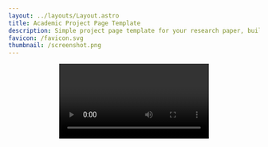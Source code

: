 ```yaml
---
layout: ../layouts/Layout.astro
title: Academic Project Page Template
description: Simple project page template for your research paper, built with Astro and Tailwind CSS
favicon: /favicon.svg
thumbnail: /screenshot.png
---
```







<Header
  title="AffinityLM : Binding-Site Informed Multitask Language Model for Drug-Target Affinity Prediction"
  authors={[
    {
      name: "Tyler Rose",
      url: "https://bindwell.org",
      institution: "Bindwell",
      notes: ["*"],
    },
    {
      name: "Charlotte Zhou",
      url: "https://bindwell.org",
      institution: "Bindwell",
      notes: ["*"],
    },
    {
      name: "Nicolò Monti",
      url: "https://bindwell.org",
      institution: "Bindwell",
      notes: ["*"],
    },
    {
      name: "Navvye Anand",
      url: "https://bindwell.org",
      institution: "Bindwell",
      notes: ["*"],
    },
  ]}
  conference="IEEE International Conference on Bioinformatics and Biomedicine (BIBM)"
  notes={[
    {
      symbol: "*",
      text: "All authors contributed equally to this work",
    },
  ]}
  links={[
    {
      name: "Paper",
      url: "https://www.biorxiv.org/content/10.1101/2024.02.08.575577v1",
      icon: "fa-solid:file-pdf",
    },
    {
      name: "Code",
      url: "https://github.com/Bindwell/AffinityLM-V0",
      icon: "mdi:github",
    },
    {
      name: "Demo",
      url: "https://bindwell-website-final.vercel.app/create-project",
      icon: "academicons:arxiv",
    },
  ]}
/>

<Video source={outside} />

## Abstract

Drug-target affinity (DTA) prediction is crucial for drug discovery and repurposing. Current DTA prediction models are trained on datasets biased towards abundance of unique molecules relative to target proteins. Such models excel at molecule screening but struggle with inverse drug screening and generalization to novel targets. This data bias limitation hinders drug repurposing efforts and the development of truly general solutions capable of understanding interactions between any given drug and target. To address these challenges, we present AffinityLM, a multitask transformer model that creates comprehensive joint-feature representations of drug-target compounds. Our approach leverages both molecule-biased binding affinity and protein-biased binding site data, thus balancing the protein-molecule data distribution. This approach enables learning from a significantly more diverse dataset with more drug-target pairs, with the potential to improve accuracy and generalization. Despite being trained on a relatively smaller subset of data, comparative evaluations against state-of-the-art models on standard benchmarks like DAVIS and KIBA show that AffinityLM matches or surpasses existing models for binding affinity prediction. Our results demonstrate that models forced to learn rich feature spaces for drug-target interactions offer superior performance and versatility in DTA prediction tasks, paving the way for more effective and broadly applicable drug discovery strategies.

## Introduction

Drug-target affinity (DTA) prediction is crucial for drug discovery, but traditional experimental methods are costly and time-consuming. While earlier computational methods relied on 3D structural information, the limited availability of such data has led to increased interest in 1D sequence representations for large-scale DTA prediction.
Machine learning, particularly transformer models, has emerged as a promising approach for DTA prediction.

Transformers excel at processing 1D sequential data like SMILES and protein sequences, and can leverage pre-training on large-scale datasets. However, generalizability remains a challenge, especially for novel compounds or proteins.

<Figure caption="The transformer deep learning architecture.">
  <Image src={transformer} alt="alt text" />
</Figure>

Current DTA prediction models are trained on datasets biased towards molecules, hindering inverse drug screening and generalization to new targets. Previous efforts to address this issue have not fully leveraged available molecular and protein data.

We present AffinityLM, a novel multitask transformer model for DTA prediction. By combining molecule-biased binding affinity data with protein-biased binding site data, AffinityLM balances the protein-molecule distribution. This approach allows exposure to an unprecedented scale of unique drug-target pairs, potentially enhancing generalization. AffinityLM's multitask architecture forces the model to learn comprehensive representations of drug-target compounds, improving performance on novel drugs and targets.

## Methodology

## Preliminaries

AffinityLM is designed to address the challenges in DTA prediction by leveraging a multitask learning framework that integrates both DTA prediction and BSP. This dual-task approach enables the model to learn richer and more nuanced representations of drug-target interactions. By employing pretrained transformers for the initial feature extraction of protein and molecule sequences, AffinityLM capitalizes on the transformers' ability to capture intricate sequence dependencies. This setup not only enhances the model's predictive accuracy but also improves its generalization capabilities across diverse DTPs.

Mathematically, our model <LaTeX inline formula="f" /> can be defined as a function that takes as input a protein sequence <LaTeX inline formula="p" /> and a molecule sequence <LaTeX inline formula="m" />, and outputs both a binding affinity prediction <LaTeX inline formula="a" /> and a binding site prediction <LaTeX inline formula="b" />, <LaTeX formula="f: (p, m) \rightarrow (a, b)." />

Here, we have  <LaTeX inline formula="p \in \mathbb{R}^{l_p}" />, <LaTeX inline formula="m \in \mathbb{R}^{l_{m}}" />, <LaTeX inline formula="a \in \mathbb{R}" />, and <LaTeX inline formula="b \in \{0,1\}^{l_p}" />, <LaTeX inline formula="l_{p}" /> and <LaTeX inline formula="l_{m}" /> represent the lengths of the protein and molecule sequences, respectively.

For batched inputs, we extend this formulation:

<LaTeX formula="F: (\mathbf{P}, \mathbf{M}) \rightarrow (\mathbf{A}, \mathbf{B})" />

where <LaTeX inline formula="\mathbf{P} \in \mathbb{R}^{n \times l_p}" />, <LaTeX inline formula="\mathbf{M} \in \mathbb{R}^{n \times l_m}" />, <LaTeX inline formula="\mathbf{A} \in \mathbb{R}^n" />, and <LaTeX inline formula="\mathbf{B} \in \{0,1\}^{n \times l_p}" />, with <LaTeX inline formula="n" /> representing the batch size.
## Model

Building upon the multitask specification, we now detail the architecture of AffinityLM, consisting of three main components: individual feature extraction, joint feature extraction, and task-specific prediction heads.

Pretrained transformers have shown remarkable generalization and accuracy in natural language processing tasks, and recent studies have successfully applied them to DTA prediction. We leverage these pretrained models for individual feature extraction of proteins and molecules, yielding rich representations. This approach offers two key benefits: it allows for caching individual embeddings (thus reducing computational costs for repeated analyses) and enhances generalization through models pretrained on extensive datasets.

<Figure caption="The PLAPT pre-trained transformer learning framework.">
  <Image src="https://www.biorxiv.org/content/biorxiv/early/2024/02/12/2024.02.08.575577/F1.large.jpg" alt="Diagram of the transformer deep learning architecture" width={800} height={600} />
</Figure>

For protein feature extraction, we use the Ankh transformer, while for molecule feature extraction, we use MolFormer. The process for each is as follows:
<ol>
  <strong>Protein Embedding:</strong>
    <ol type="a">
      <li><strong>1.</strong> Tokenize a batch of <LaTeX inline formula="n" /> protein sequences <LaTeX inline formula="P" /> using Ankh's tokenizer with padding enabled, resulting in a tensor of shape <LaTeX inline formula="\mathbb{R}^{n \times L_p}" />, where <LaTeX inline formula="L_p" /> is the maximum protein sequence length in the batch.</li>
      <li><strong>2.</strong> Feed the padded tokens through the Ankh encoder, producing protein embeddings of the size <LaTeX inline formula="\mathbf{E}_p \in \mathbb{R}^{n \times L_p \times 1536}" />.</li>
    </ol>
    <br/>
<strong>Molecule Embedding:</strong>
    <ol type="a">
      <li><strong>1.</strong> Tokenize a batch of <LaTeX inline formula="n" /> molecule SMILES strings <LaTeX inline formula="\mathbf M" /> using MolFormer's tokenizer with padding enabled, resulting in a tensor of shape <LaTeX inline formula="\mathbb{R}^{n \times L_m}" />, where <LaTeX inline formula="L_m" /> is the maximum molecule sequence length in the batch.</li>
      <li><strong>2.</strong> Feed the padded tokens through the MolFormer encoder, producing molecule embeddings <LaTeX inline formula="\mathbf{E}_m \in \mathbb{R}^{n \times L_m \times 512}" />.</li>
    </ol>
<br/>
<ol type = "a">
  <strong>Masking Padded Embeddings:</strong>
  <li>  
  To address the issue of padded embeddings, we apply a mask to the batches: <LaTeX inline formula="\mathbf{E}_{\text{masked}} = \mathbf{E} \odot \mathbf{M}_{\text{mask}} " />, where <LaTeX inline formula="\mathbf E" /> is the embedding tensor and <LaTeX inline formula="\mathbf{E}_{\text{masked}}" /> is a binary mask tensor of the same shape as <LaTeX inline formula=" \mathbf E" />. The mask is 1 for valid tokens and 0 for padding tokens.
</li>
</ol>
</ol>

## Multitask Specification  

Based on previous research, we hypothesize that a multitask approach for DTA models can lead to a more comprehensive understanding of drug-target interactions. By predicting binding sites, the model may develop a better grasp of the spatial and chemical properties that contribute to binding, which could in turn improve its binding affinity predictions. Furthermore, because binding site prediction can be formulated as a token classification problem, it is well suited for sequence-based transformer models, which have exhibited high performance in recent literature. Besides, a multitask architecture may not only improve DTA prediction performance but also enhance the model's potential as a feature extractor for other drug-target pair attributes, potentially providing a rich internal representation of drug-target compounds that can be valuable for various downstream tasks in drug discovery. The multitask learning (MTL) approach in AffinityLM is designed to enhance the model's understanding of drug-target interactions by simultaneously predicting binding affinity and identifying binding sites. This strategy is motivated by the hypothesis that learning related tasks in parallel can lead to improved performance and generalization.


<strong > Binding Affinity Prediction: </strong> A regression task to predict the binding affinity <LaTeX inline formula="a" /> between a protein <LaTeX inline formula="p" /> and a molecule <LaTeX inline formula="m" />.

<strong > Binding Site Prediction: </strong> A sequence labeling task to predict which amino acids in the protein sequence <LaTeX inline formula="p" /> are part of the binding site for the molecule <LaTeX inline formula="m" />.


Mathematically, we can formulate our multitask learning objective as follows: <LaTeX formula="\mathcal{L}_{total} = \lambda_1 \mathcal{L}_{DTA} + \lambda_2 \mathcal{L}_{BS}" />

<LaTeX formula="\mathcal{L}_{DTA}: \quad \text{Loss function for the binding affinity prediction task (e.g., mean squared error), }" />
<LaTeX formula="\mathcal{L}_{BS}: \quad \text{Loss function for the binding site identification task (e.g., binary cross-entropy),}" />
<LaTeX formula="\lambda_1 \text{ and } \lambda_2: \quad \text{Hyperparameters that control the relative importance of each task.}" />

For the binding affinity prediction task, we define the loss as the mean squared error (MSE) between the true affinity value <LaTeX inline formula="y" /> and the predicted affinity <LaTeX inline formula="\hat{y}" />.

<Figure caption="AffinityLM framework.">
  <Image src="https://i.ibb.co/cLWgDBN/Affinity-LM-Horizontal.png" alt="Diagram of the transformer deep learning architecture" width={800} height={600} />
</Figure>


## Model Configuration and Hyperparameters

The key hyperparameters and training settings used to train AffinityLM are summarized in the following table:

<table style="border-collapse: separate; border-spacing: 20px 0;">
  <thead>
    <tr>
      <th>Parameter</th>
      <th>Value</th>
    </tr>
  </thead>
  <tbody>
    <tr>
      <td>Embedding dimension</td>
      <td>768</td>
    </tr>
    <tr>
      <td>Number of attention layers</td>
      <td>4</td>
    </tr>
    <tr>
      <td>Number of attention heads</td>
      <td>8</td>
    </tr>
    <tr>
      <td>Feedforward expansion rate</td>
      <td>4</td>
    </tr>
    <tr>
      <td>Dropout rate</td>
      <td>0.2</td>
    </tr>
    <tr>
      <td>Maximum sequence length</td>
      <td>4200</td>
    </tr>
    <tr>
      <td>Optimizer</td>
      <td>AdamW (fused)</td>
    </tr>
    <tr>
      <td>Learning rate</td>
      <td>5e-4</td>
    </tr>
    <tr>
      <td>Batch size (affinity and binding site)</td>
      <td>56</td>
    </tr>
    <tr>
      <td>Number of epochs</td>
      <td>3</td>
    </tr>
    <tr>
      <td>Affinity loss weight</td>
      <td>2.0</td>
    </tr>
    <tr>
      <td>Binding site loss weight</td>
      <td>0.5</td>
    </tr>
  </tbody>
</table>


## Results
We evaluated AffinityLM's performance on the DAVIS and KIBA datasets, comparing it with several state-of-the-art models.

<table style="border-collapse: separate; border-spacing: 20px 0;">
  <thead>
    <tr>
      <th>Method</th>
      <th>MSE↓</th>
      <th>CI↑</th>
      <th>r<sub>m</sub><sup>2</sup>↑</th>
    </tr>
  </thead>
  <tbody>
    <tr>
      <td>KronRLS</td>
      <td>0.379</td>
      <td>0.871</td>
      <td>0.407</td>
    </tr>
    <tr>
      <td>SimBoost</td>
      <td>0.282</td>
      <td>0.872</td>
      <td>0.644</td>
    </tr>
    <tr>
      <td>DeepDTA</td>
      <td>0.261</td>
      <td>0.878</td>
      <td>0.630</td>
    </tr>
    <tr>
      <td>GANsDTA</td>
      <td>0.276</td>
      <td>0.881</td>
      <td>0.653</td>
    </tr>
    <tr>
      <td>GraphDTA</td>
      <td>0.229</td>
      <td>0.893</td>
      <td>0.649</td>
    </tr>
    <tr>
      <td>TF-DTA</td>
      <td>0.231</td>
      <td>0.886</td>
      <td>0.670</td>
    </tr>
    <tr>
      <td>MGraphDTA</td>
      <td>0.207</td>
      <td><u>0.900</u></td>
      <td><u>0.710</u></td>
    </tr>
    <tr>
      <td>WGNN-DTA</td>
      <td>0.208</td>
      <td><u>0.900</u></td>
      <td>0.692</td>
    </tr>
    <tr>
      <td>DGraphDTA</td>
      <td><strong>0.202</strong></td>
      <td><strong>0.904</strong></td>
      <td>0.700</td>
    </tr>
    <tr>
      <td><strong>AffinityLM</strong></td>
      <td><u>0.205</u></td>
      <td>0.899</td>
      <td><strong>0.712</strong></td>
    </tr>
  </tbody>
</table>




Table: Performance Comparison on DAVIS Dataset. Best values are in **bold** and second-best values are <u>underlined</u>.
## BibTeX citation

```
@article {Bindwell2025,
	author = {Bindwell},
	title = {AffinityLM: Binding-Site Informed Multitask Language Model for Drug-Target Affinity Prediction},
	year = {2025},
	publisher = {Cold Spring Harbor Laboratory},
	journal = {bioRxiv}
}
```
```

@article {Rose2024.02.08.575577,
	author = {Rose, Tyler and Monti, Nicol{\`o} and Anand, Navvye and Shen, Tianyu},
	title = {PLAPT: Protein-Ligand Binding Affinity Prediction Using Pretrained Transformers},
	elocation-id = {2024.02.08.575577},
	year = {2024},
	doi = {10.1101/2024.02.08.575577},
	publisher = {Cold Spring Harbor Laboratory},
	URL = {https://www.biorxiv.org/content/early/2024/02/09/2024.02.08.575577},
	eprint = {https://www.biorxiv.org/content/early/2024/02/09/2024.02.08.575577.full.pdf},
	journal = {bioRxiv}
}
```
